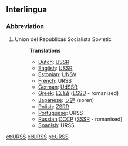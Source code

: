 ==Interlingua==
===Abbreviation===
#Union del Republicas Socialista Sovietic
#:'''Translations'''
#:*[[Dutch]]: [[USSR]]
#:*[[English]]: [[USSR]]
#:*[[Estonian]]: [[UNSV]]
#:*[[French]]: URSS
#:*[[German]]: [[UdSSR]]
#:*[[Greek]]: [[ΕΣΣΔ]] ([[ESSD]] - romanised)
#:*[[Japanese]]: [[ソ連]] (soren)
#:*[[Polish]]: [[ZSRR]]
#:*[[Portuguese]]: URSS
#:*[[Russian]]:[[CCCP]] ([[SSSR]] - romanised)
#:*[[Spanish]]: URSS
[[et:URSS]]
[[el:URSS]]
[[pt:URSS]]